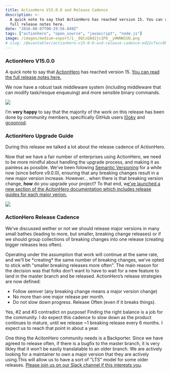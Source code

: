 ```yaml
---
title: ActionHero V15.0.0 and Release Cadence
description: >-
  A quick note to say that ActionHero has reached version 15. You can read the
  full release notes here.
date: "2016-08-07T00:29:56.849Z"
tags: ["actionhero", "open_source", "javascript", "node.js"]
image: /images/medium-export/1__0QCxQAd2jc1P8__yHWNWIUQ.png
# slug: /@evantahler/actionhero-v15-0-0-and-release-cadence-ed22cfacc8b6
---
```


### ActionHero V15.0.0

A quick note to say that [ActionHero](http://www.actionherojs.com) has reached version 15. [You can read the full release notes here.](https://github.com/evantahler/actionhero/releases/tag/v15.0.0)

We now have a robust task middleware system (including middleware that can modify task/resque enqueuing) and more sensible binary commands.

![](/images/medium-export/1__ferA1ehHF40hn5EDKPGiXw.png)

I’m **very happy** to say that the majority of the work on this release has been done by community members, specifically GitHub users [l0oky](https://github.com/l0oky) and [gcoonrod](https://github.com/gcoonrod).

### ActionHero Upgrade Guide

During this release we talked a lot about the release cadence of ActionHero.

Now that we have a fair number of enterprises using ActionHero, we need to be more mindful about handling the upgrade process, and making it as painless as possible. We’ve been folowing [Semantic Versioning](http://semver.org) for a while now (since before v9.0.0), ensuring that any breaking changes result in a new major version increase. However… when there is that breaking version change, **how** do you upgrade your project? To that end, w[e’ve launched a new section of the AcitonHero documentation which includes release guides for each major verion.](http://www.actionherojs.com/docs/#upgrading-actionhero)

![](/images/medium-export/1__0QCxQAd2jc1P8__yHWNWIUQ.png)

### ActionHero Release Cadence

We’ve discussed wether or not we should release major versions in many small bathes (leading to more, but smaller, breaking change releases) or if we should group collections of breaking changes into one release (creating bigger releases less often).

Operating under the assumption that work will continue at the same rate, and we’ll be \*creating\* the same number of breaking changes, we’ve opted to stick with "smaller breaking releases more often". The main reason for the decision was that folks don’t want to have to wait for a new feature to land in the master branch and be released. ActionHero’s release strategies are now defined:

- Follow semver (any breaking change means a major version change)
- No more than one major release per month.
- Do not slow down progress. Release Often (even if it breaks things).

Yes, #2 and #3 contradict on purpose! Finding the right balance is a job for the community. I do expect this cadence to slow down as the product continues to mature, until we release ~1 breaking release every 6 months. I expect us to reach that point in about a year.

One thing the AcitonHero community needs is a Backporter. Since we have agreed to release often, if there is a bugfix to the master branch, it is very likley that it won’t be easily translatable to an older branch. We are actively looking for a maintainer to own a major version that they are actively using.This will allow us to have a sort of "LTS" model for some older releases. [Please join us on our Slack channel if this interests you](http://slack.actionherojs.com).
